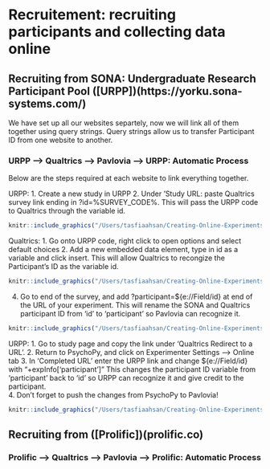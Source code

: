 # **Recruitement:** recruiting participants and collecting data online

## Recruiting from SONA: Undergraduate Research Participant Pool ([URPP])(https://yorku.sona-systems.com/)

We have set up all our websites separtely, now we will link all of them together using query strings. Query strings allow us to transfer Participant ID from one website to another. 

### URPP --> Qualtrics --> Pavlovia --> URPP: Automatic Process

Below are the steps required at each website to link everything together. 

URPP:
1. Create a new study in URPP
2. Under 'Study URL: paste Qualtrics survey link ending in ?id=%SURVEY_CODE%. This will pass the URPP code to Qualtrics through the variable id. 
```r
knitr::include_graphics("/Users/tasfiaahsan/Creating-Online-Experiments-with-PsychoPy/images/survey_code.png")
```

Qualtrics:
1. Go onto URPP code, right click to open options and select default choices
2. Add a new embedded data element, type in id as a variable and click insert. This will allow Qualtrics to recongize the Participant's ID as the variable id.
```r
knitr::include_graphics("/Users/tasfiaahsan/Creating-Online-Experiments-with-PsychoPy/images/qualtrics_urpp.png")
```
4. Go to end of the survey, and add ?participant=${e://Field/id} at end of the URL of your experiment. This will rename the SONA and Qualtrics participant ID from 'id' to 'participant' so Pavlovia can recognize it. 
```r
knitr::include_graphics("/Users/tasfiaahsan/Creating-Online-Experiments-with-PsychoPy/images/qualtrics_urpp_end.png")
```

URPP:
1. Go to study page and copy the link under 'Qualtrics Redirect to a URL'.
2. Return to PsychoPy, and click on Experimenter Settings --> Online tab
3. In 'Completed URL' enter the URPP link and change ${e://Field/id} with "+expInfo['participant']" This changes the participant ID variable from 'participant' back to 'id' so URPP can recognize it and give credit to the participant.  
4. Don't forget to push the changes from PsychoPy to Pavlovia!

```r
knitr::include_graphics("/Users/tasfiaahsan/Creating-Online-Experiments-with-PsychoPy/images/urpp_psychopy.png")
```

## Recruiting from ([Prolific])(prolific.co)

### Prolific --> Qualtrics --> Pavlovia --> Prolific: Automatic Process



